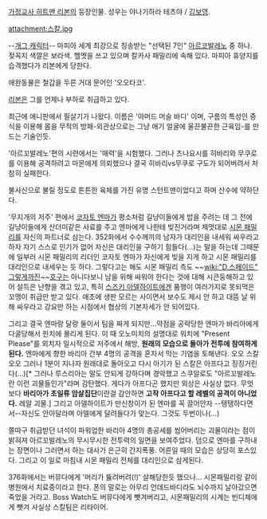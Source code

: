 [[가정교사 히트맨 리본]]의 등장인물. 성우는 야나기하라 테츠야 / [[김보영]].

attachment:스칼.jpg

--[[개그 캐릭터]]-- 마피아 세계 최강으로 칭송받는 "선택된 7인" [[아르코발레노]] 중 하나. 젖꼭지 색깔은 보라색. 헬멧을 쓰고 있으며 칼카사 패밀리에 속해 있다. 마피아 휴양지를 습격했다가 리본에게 당한다.

애완동물은 철갑을 두른 거대 문어인 '오오타코'.

[[리본]]은 그를 언제나 부하로 취급하고 있다.

최근에 애니판에서 필살기가 나왔다. 이름은 '아머드 머슬 바디' 이며, 구름의 특성인 증식을 이용해 몸을 무적의 방패-외관상으로는 그냥 애기 얼굴에 울끈불끈한 근육임-를 만드는 기술인듯.

'아르꼬발레노'편의 시련에서는 '매력'을 시험했다. 그러나 츠나요시를 히바리와 무쿠로를 이용해 공격하려고 마몬에게 의뢰했으나 결국 히바리vs무쿠로 구도가 되어버려서 처참히 실패한다. 

불사신으로 불릴 정도로 튼튼한 육체를 가진 유명 스턴트맨이었다고 하며 산수에 약하단다.

'무지개의 저주' 편에서 [[코자토 엔마]]가 평소처럼 길냥이들에게 밥을 주려는 데 그 전에 길냥이들에게 산더미같은 사료를 주고 엔마에게 나한테 빚진거라며 제멋대로 [[시몬 패밀리]]를 자신의 파트너로 삼는다. 352화에서 수수께끼의 남자가 대리인을 내세워 싸우라고 하자 자기 스스로 인기가 없어 자신은 대리인을 구하기 힘들다(...)는 말을 하는데 그때문에 일부러 시몬 패밀리의 리더인 코자토 엔마가 자신에게 빚을 지게 하고 시몬 패밀리를 대리인으로 내세우는 듯 하다.
그렇다고는 해도 시몬 패밀리 측도 ~~[[wiki:"D.스페이드" 그렇게까진]]~~[[호구]]는 아니다보니 남을 위해 싸워야 한다는 것에 대해 시큰둥해하고 있어 설득은 난향을 겪고 있고, 특히 [[스즈키 아델하이트]]에겐 품행이 여러가지로 못되먹은 꼬맹이 취급만 받고 있다. 애초에 생판 모르는 사이면서 보수도 제시 안 하고 대뜸 날 위해 싸우라고 강요만 하는 시점에서 협상의 기본자세가 안 되어있다.

그리고 결국 엔마랑 달랑 둘이서 팀을 짜게 되지만...약점을 공략당한 엔마가 바리아에게 다굴당해서 핀치에 몰리게 된다. 이 때 오노미치의 설명대로 워치에 "Present Please"를 외치자 일시적으로 저주에서 해방, '''원래의 모습으로 돌아가 전투에 참여하게 된다.''' 엔마에게 향한 바리아 간부 4명의 공격을 혼자서 막는 기염을 토해낸다. 오오 스칼 오오 그러나 1분이 지나자 원래대로 돌아오고 다시 아기가 된 스칼은 아프다고 징징거린다(...)[* 그러나 루스리아는 말도 안되게 강하다며 경악했고 스쿠알로도 "아르꼬발레노란 이런 괴물들인가"라며 감탄했다. 게다가 아프다곤 했지만 외상은 사실상 없다. 무엇보다 '''바리아가 초일류 암살집단'''이란걸 감안하면 '''고작 아프다고 할 레벨의 공격이 아니었다.''' 레알 괴물.] 그리고 아델하이트가 만신창이가 된 엔마를 꼭 끌어안자 --탱탱하다면서--자신도 안아달라며 아델에게 달려들다가 맞는다. 그것도 두번이나(...) 

쫄따구 취급받던 녀석이 파워업한 바리아 4명의 총공세를 씹어버리는 괴물이라는 점이 밝혀져 아르꼬발레노의 무시무시한 전투력의 일면을 보여주었다. 덤으로 엔마를 구하내는 장면이나 그러면서 하는 대사가 은근히 간지폭풍. 어른일 때의 모습은 상당히 포스있다.
그리고 이 일로 마침내 시몬 패밀리 전체를 대리인으로 삼게된다. 

376화에서는 버뮤다에게 '머리가 뚫려버려(!)' 살해당한듯 했으나... 시몬패밀리랑 같이 병원에서 치료중이라고 한다. 폰의 말로는 아무리 언데드바디라도 뇌수까지 날아갔으면 죽었을 거라고.
Boss Watch도 버뮤다에게 뺏겨버리고, 시몬패밀리의 시계는 빈디체에게 뺏겨 사실상 스칼팀은 리타이어.
